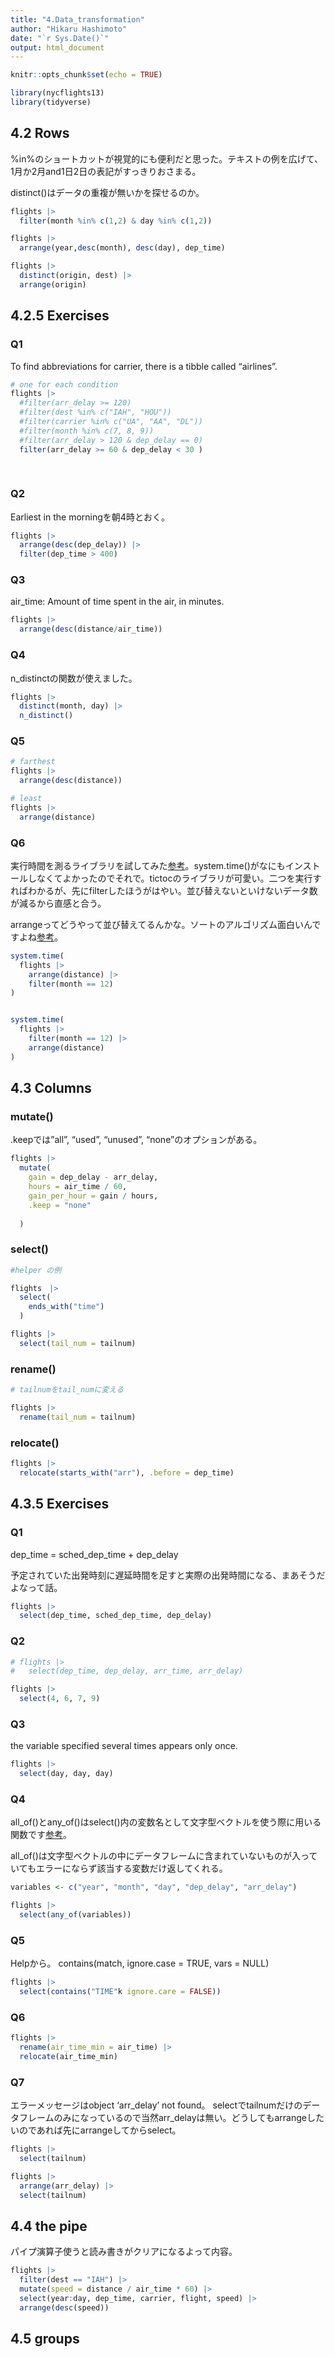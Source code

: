 ```yaml
---
title: "4.Data_transformation"
author: "Hikaru Hashimoto"
date: "`r Sys.Date()`"
output: html_document
---
```


```r
knitr::opts_chunk$set(echo = TRUE)

library(nycflights13)
library(tidyverse)
```

## 4.2 Rows
%in%のショートカットが視覚的にも便利だと思った。テキストの例を広げて、1月か2月and1日2日の表記がすっきりおさまる。  

distinct()はデータの重複が無いかを探せるのか。


```r
flights |> 
  filter(month %in% c(1,2) & day %in% c(1,2))

flights |> 
  arrange(year,desc(month), desc(day), dep_time)

flights |> 
  distinct(origin, dest) |> 
  arrange(origin)

```

## 4.2.5 Exercises

### Q1
To find abbreviations for carrier, there is a tibble called "airlines".
```r
# one for each condition
flights |> 
  #filter(arr_delay >= 120)
  #filter(dest %in% c("IAH", "HOU"))
  #filter(carrier %in% c("UA", "AA", "DL")) 
  #filter(month %in% c(7, 8, 9))
  #filter(arr_delay > 120 & dep_delay == 0)
  filter(arr_delay >= 60 & dep_delay < 30 )
  
  
```

### Q2

Earliest in the morningを朝4時とおく。

```r
flights |> 
  arrange(desc(dep_delay)) |> 
  filter(dep_time > 400)
```


### Q3

air_time: Amount of time spent in the air, in minutes.

```r
flights |> 
  arrange(desc(distance/air_time))


```

### Q4
n_distinctの関数が使えました。
```r

flights |> 
  distinct(month, day) |> 
  n_distinct()
```

### Q5

```r
# farthest
flights |> 
  arrange(desc(distance))

# least
flights |> 
  arrange(distance)
```

### Q6

実行時間を測るライブラリを試してみた[参考](https://uura.site/r-command-time/)。system.time()がなにもインストールしなくてよかったのでそれで。tictocのライブラリが可愛い。二つを実行すればわかるが、先にfilterしたほうがはやい。並び替えないといけないデータ数が減るから直感と合う。  

arrangeってどうやって並び替えてるんかな。ソートのアルゴリズム面白いんですよね[参考](https://qiita.com/r-ngtm/items/f4fa55c77459f63a5228#%E5%8F%82%E8%80%83url)。

```r

system.time(
  flights |> 
    arrange(distance) |> 
    filter(month == 12) 
)


system.time(
  flights |> 
    filter(month == 12) |> 
    arrange(distance) 
)

```

## 4.3 Columns

### mutate()

.keepでは"all", "used", "unused", "none"のオプションがある。

```r
flights |> 
  mutate(
    gain = dep_delay - arr_delay,
    hours = air_time / 60,
    gain_per_hour = gain / hours,
    .keep = "none"
    
  )
```

### select()

```r

#helper の例

flights　|> 
  select(
    ends_with("time")
  )

flights |> 
  select(tail_num = tailnum)

```

### rename()

```r
# tailnumをtail_numに変える

flights |> 
  rename(tail_num = tailnum)
```

### relocate()

```r
flights |> 
  relocate(starts_with("arr"), .before = dep_time)
```

## 4.3.5 Exercises

### Q1

dep_time = sched_dep_time + dep_delay

予定されていた出発時刻に遅延時間を足すと実際の出発時間になる、まあそうだよなって話。

```r
flights |> 
  select(dep_time, sched_dep_time, dep_delay)


```



### Q2

```r
# flights |> 
#   select(dep_time, dep_delay, arr_time, arr_delay)

flights |> 
  select(4, 6, 7, 9)

```

### Q3

the variable specified several times appears only once.

```r
flights |> 
  select(day, day, day)
```


### Q4
all_of()とany_of()はselect()内の変数名として文字型ベクトルを使う際に用いる関数です[参考](https://www.jaysong.net/RBook/datahandling1.html)。

all_of()は文字型ベクトルの中にデータフレームに含まれていないものが入っていてもエラーにならず該当する変数だけ返してくれる。
```r
variables <- c("year", "month", "day", "dep_delay", "arr_delay")

flights |> 
  select(any_of(variables))
```

### Q5
Helpから。
contains(match, ignore.case = TRUE, vars = NULL)

```r
flights |> 
  select(contains("TIME"k ignore.care = FALSE))
```

### Q6

```r
flights |> 
  rename(air_time_min = air_time) |> 
  relocate(air_time_min)
```

### Q7
エラーメッセージはobject 'arr_delay' not found。
selectでtailnumだけのデータフレームのみになっているので当然arr_delayは無い。どうしてもarrangeしたいのであれば先にarrangeしてからselect。

```r
flights |> 
  select(tailnum)

flights |> 
  arrange(arr_delay) |> 
  select(tailnum)
```


## 4.4 the pipe

パイプ演算子使うと読み書きがクリアになるよって内容。

```r
flights |> 
  filter(dest == "IAH") |> 
  mutate(speed = distance / air_time * 60) |> 
  select(year:day, dep_time, carrier, flight, speed) |> 
  arrange(desc(speed))

```

## 4.5 groups

